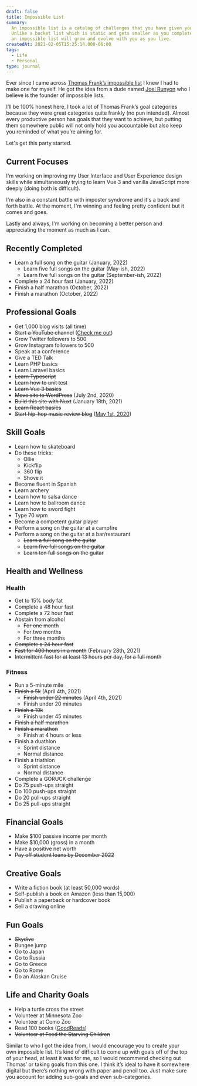 ```yaml
---
draft: false
title: Impossible List
summary:
  An impossible list is a catalog of challenges that you have given yourself.
  Unlike a bucket list which is static and gets smaller as you complete the items,
  an impossible list will grow and evolve with you as you live.
createdAt: 2021-02-05T15:25:14.000-06:00
tags:
  - Life
  - Personal
type: journal
---
```


Ever since I came across <a href="https://www.google.com" target="_blank" rel="noopener noreferrer">Thomas Frank’s impossible list</a> I knew I had to make one for myself. He got the idea from a dude named <a href="https://impossiblehq.com/impossible-list/" target="_blank" rel="noopener noreferrer">Joel Runyon</a> who I believe is the founder of impossible lists.

I’ll be 100% honest here, I took a lot of Thomas Frank’s goal categories because they were great categories quite frankly (no pun intended). Almost every productive person has goals that they want to achieve, but putting them somewhere public will not only hold you accountable but also keep you reminded of what you’re aiming for.

Let's get this party started.

## Current Focuses

I'm working on improving my User Interface and User Experience design skills while simultaneously trying to learn Vue 3 and vanilla JavaScript more deeply (doing both is difficult).

I'm also in a constant battle with imposter syndrome and it's a back and forth battle. At the moment, I'm winning and feeling pretty confident but it comes and goes.

Lastly and always, I'm working on becoming a better person and appreciating the moment as much as I can.

## Recently Completed

- Learn a full song on the guitar (January, 2022)
  - Learn five full songs on the guitar (May-ish, 2022)
  - Learn five full songs on the guitar (September-ish, 2022)
- Complete a 24 hour fast (January, 2022)
- Finish a half marathon (October, 2022)
- Finish a marathon (October, 2022)

## Professional Goals

- Get 1,000 blog visits (all time)
- ~~Start a YouTube channel~~ ([Check me out](https://www.youtube.com/@uitraek))
- Grow Twitter followers to 500
- Grow Instagram followers to 500
- Speak at a conference
- Give a TED Talk
- Learn PHP basics
- Learn Laravel basics
- ~~Learn Typescript~~
- ~~Learn how to unit test~~
- ~~Learn Vue 3 basics~~
- ~~Move site to WordPress~~ (July 2nd, 2020)
- ~~Build this site with Nuxt~~ (January 18th, 2021)
- ~~Learn React basics~~
- ~~Start hip-hop music review blog~~ ([May 1st, 2020](https://hiphopseason.com/))

## Skill Goals

- Learn how to skateboard
- Do these tricks:
  - Ollie
  - Kickflip
  - 360 flip
  - Shove it
- Become fluent in Spanish
- Learn archery
- Learn how to salsa dance
- Learn how to ballroom dance
- Learn how to sword fight
- Type 70 wpm
- Become a competent guitar player
- Perform a song on the guitar at a campfire
- Perform a song on the guitar at a bar/restaurant
  - ~~Learn a full song on the guitar~~
  - ~~Learn five full songs on the guitar~~
  - ~~Learn ten full songs on the guitar~~

## Health and Wellness

### Health

- Get to 15% body fat
- Complete a 48 hour fast
- Complete a 72 hour fast
- Abstain from alcohol
  - ~~For one month~~
  - For two months
  - For three months
- ~~Complete a 24 hour fast~~
- ~~Fast for 400 hours in a month~~ (February 28th, 2021)
- ~~Intermittent fast for at least 13 hours per day, for a full month~~

### Fitness

- Run a 5-minute mile
- ~~Finish a 5k~~ (April 4th, 2021)
  - ~~Finish under 22 minutes~~ (April 4th, 2021)
  - Finish under 20 minutes
- ~~Finish a 10k~~
  - Finish under 45 minutes
- ~~Finish a half marathon~~
- ~~Finish a marathon~~
  - Finish at 4 hours or less
- Finish a duathlon
  - Sprint distance
  - Normal distance
- Finish a triathlon
  - Sprint distance
  - Normal distance
- Complete a GORUCK challenge
- Do 75 push-ups straight
- Do 100 push-ups straight
- Do 20 pull-ups straight
- Do 25 pull-ups straight

## Financial Goals

- Make $100 passive income per month
- Make $10,000 (gross) in a month
- Have a positive net worth
- ~~Pay off student loans by December 2022~~

## Creative Goals

- Write a fiction book (at least 50,000 words)
- Self-publish a book on Amazon (less than 15,000)
- Publish a paperback or hardcover book
- Sell a drawing online

## Fun Goals

- ~~Skydive~~
- Bungee jump
- Go to Japan
- Go to Russia
- Go to Greece
- Go to Rome
- Do an Alaskan Cruise

## Life and Charity Goals

- Help a turtle cross the street
- Volunteer at Minnesota Zoo
- Volunteer at Como Zoo
- Read 100 books ([GoodReads](https://www.goodreads.com/user/show/143010468-traek-wells))
- ~~Volunteer at Feed the Starving Children~~

Similar to who I got the idea from, I would encourage you to create your own impossible list. It’s kind of difficult to come up with goals off of the top of your head, at least it was for me, so I would recommend checking out Thomas’ or taking goals from this one. I think it’s ideal to have it somewhere digital but there’s nothing wrong with paper and pencil too. Just make sure you account for adding sub-goals and even sub-categories.
